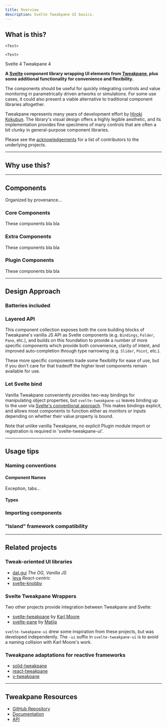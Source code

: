```yaml
---
title: Overview
description: Svelte Tweakpane UI basics.
---
```



<ComponentCount />

## What is this?

`<Test>`

```
<Test>
```

Svelte 4
Tweakpane 4

**A [Svelte](https://svelte.dev) component library wrapping UI elements from [Tweakpane](https://cocopon.github.io/tweakpane/), plus some additional functionality for convenience and flexibility.**

The components should be useful for quickly integrating controls and value monitoring in parametrically driven artworks or simulations. For some use cases, it could also present a viable alternative to traditional component libraries altogether.

Tweakpane represents many years of development effort by [Hiroki Kokubun](https://cocopon.me). The library's visual design offers a highly legible aesthetic, and its implementation provides fine specimens of many controls that are often a bit clunky in general-purpose component libraries.

Please see the [acknowledgements](./docs/acknowledgments) for a list of contributors to the underlying projects.

---

## Why use this?

---

## Components

Organized by provenance...

### Core Components

These components bla bla

<ComponentList scope="core" />

### Extra Components

These components bla bla

<ComponentList scope="extra" />

### Plugin Components

These components bla bla

<ComponentList scope="plugin" />

---

## Design Approach

### Batteries included

### Layered API

This component collection exposes both the core building blocks of Tweakpane's vanilla JS API as Svelte components (e.g. `Bindings`, `Folder`, `Pane`, etc.), and builds on this foundation to provide a number of more specific components which provide both convenience, clarity of intent, and improved auto-completion through type narrowing (e.g. `Slider`, `Point`, etc.).

These more specific components trade some flexibility for ease of use, but if you don't care for that tradeoff the higher level components remain available for use.

### Let Svelte bind

Vanilla Tweakpane conveniently provides two-way bindings for manipulating object properties, but `svelte-tweakpane-ui` leaves binding up to the user via [Svelte's conventional approach](TK). This makes bindings explicit, and allows most components to function either as monitors or inputs depending on whether their value property is bound.

Note that unlike vanilla Tweakpane, no explicit Plugin module import or registration is required in 'svelte-tweakpane-ui'.

---

## Usage tips

### Naming conventions

#### Component Names

Exception, tabs...

#### Types

### Importing components

### "Island" framework compatibility

---

## Related projects

### Tweak-oriented UI libraries

- [dat.gui](https://github.com/dataarts/dat.gui) _The OG, Vanilla JS_
- [leva](https://github.com/pmndrs/leva) _React-centric_
- [svelte-knobby](https://github.com/Rich-Harris/svelte-knobby)

### Svelte Tweakpane Wrappers

Two other projects provide integration between Tweakpane and Svelte:

- [svelte-tweakpane](https://github.com/pierogis/svelte-tweakpane) by [Karl Moore](https://pierogis.live)
- [svelte-pane](https://github.com/mattcroat/svelte-pane) by [Matija](https://matia.xyz/)

`svelte-tweakpane-ui` drew some inspiration from these projects, but was developed independently. The `-ui` suffix in `svelte-tweakpane-ui` is to avoid a naming collision with Karl Moore's work.

### Tweakpane adaptations for reactive frameworks

- [solid-tweakpane](https://github.com/MrFoxPro/solid-tweakpane)
- [react-tweakpane](https://github.com/MelonCode/react-tweakpane)
- [v-tweakpane](https://github.com/vinayakkulkarni/v-tweakpane)

---

## Tweakpane Resources

- [GitHub Repository](https://github.com/cocopon/tweakpane/)
- [Documentation](https://tweakpane.github.io/docs/)
- [API](https://tweakpane.github.io/docs/api/index.html)
